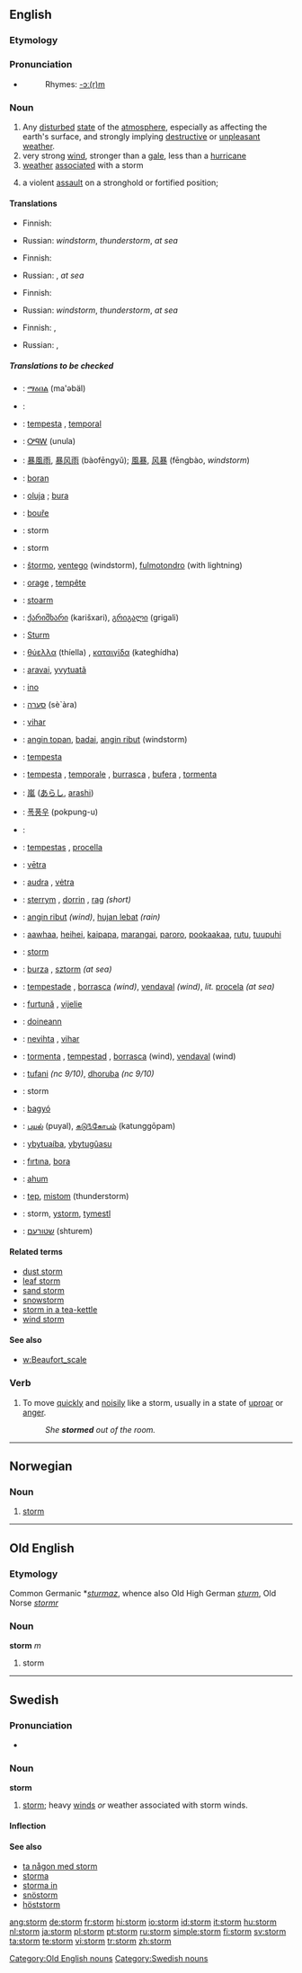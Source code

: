 ==English==

===Etymology===
{{OE.}}

===Pronunciation===
*{{audio|en-us-storm.ogg|Audio (US)}}
*:Rhymes: [[Rhymes:English:-ɔː(r)m|-ɔː(r)m]]

===Noun===
{{wikipedia}}
{{en-noun}}

# Any [[disturbed]] [[state]] of the [[atmosphere]], especially as affecting the earth's surface, and strongly implying [[destructive]] or [[unpleasant]] [[weather]].
# very strong [[wind]], stronger than a [[gale]], less than a [[hurricane]]
# [[weather]] [[associate]]d with a storm
# {{military}} a violent [[assault]] on a stronghold or fortified position;

====Translations====
{{trans-top|disturbed state of the atmosphere}}
*Finnish: {{t|fi|myrsky}}
{{trans-mid}}
*Russian: {{t|ru|буря|f|tr=búr'a}} ''windstorm'', {{t|ru|гроза|f|tr=grozá}} ''thunderstorm'', {{t|ru|шторм|m|tr=štorm}} ''at sea''
{{trans-bottom}}

{{trans-top|very strong wind}}
*Finnish: {{t|fi|myrskytuuli}}
{{trans-mid}}
*Russian: {{t|ru|буря|f|tr=búr'a}}, {{t|ru|шторм|m|tr=štorm}} ''at sea''
{{trans-bottom}}

{{trans-top|weather associated with a storm}}
*Finnish: {{t|fi|myrsky}}
{{trans-mid}}
*Russian: {{t|ru|буря|f|tr=búr'a}} ''windstorm'', {{t|ru|гроза|f|tr=grozá}} ''thunderstorm'', {{t|ru|шторм|m|tr=štorm}} ''at sea''
{{trans-bottom}}

{{trans-top|a violent assault on a stronghold}}
*Finnish: {{t|fi|tulimyrsky}}, {{t|fi|keskitys}}
{{trans-mid}}
*Russian: {{t|ru|штурм|m|tr=šturm}}, {{t|ru|приступ|m|tr=prístup}} 
{{trans-bottom}}

=====Translations to be checked=====
{{checktrans-top}}

*{{ttbc|Amharic}}: [[ማዕበል]] (ma'əbäl)
*{{ttbc|Arabic}}: {{ARchar|[[اعصار]]}} {{IPAchar|(’iaʕʂār)}} {{m}}
*{{ttbc|Catalan}}: [[tempesta]] {{f}}, [[temporal]] {{m}}
*{{ttbc|Cherokee}}: [[ᎤᏄᎳ]] (unula)
*{{ttbc|Chinese}}: [[暴風雨]], [[暴风雨]] (bàofēngyǔ); [[風暴]], [[风暴]] (fēngbào, ''windstorm'')
*{{ttbc|Crimean Tatar}}: [[boran]]
*{{ttbc|Croatian}}: [[oluja]] {{f}}; [[bura]] {{f}}
*{{ttbc|Czech}}: [[bouře]] {{f}}
*{{ttbc|Danish}}: storm {{c}}
*{{ttbc|Dutch}}: storm {{m}}
*{{ttbc|Esperanto}}: [[ŝtormo]], [[ventego]] (windstorm), [[fulmotondro]] (with lightning)
*{{ttbc|French}}: [[orage]] {{m}}, [[tempête]] {{f}}
*{{ttbc|Frisian}}: [[stoarm]] {{m}}
*{{ttbc|Georgian}}: [[ქარიშხარი]] (karišxari), [[გრიგალი]] (grigali)
*{{ttbc|German}}: [[Sturm]] {{m}}
*{{ttbc|Greek}}: [[θύελλα]] (thíella) {{f}}, [[καταιγίδα]] (kateghídha) {{f}}
*{{ttbc|Guarani}}: [[aravai]], [[yvytuatã]]
*{{ttbc|Hawaiian}}: [[ino]]
*{{ttbc|Hebrew}}: [[סערה]] (sè`àra) {{f}}
*{{ttbc|Hungarian}}: [[vihar]]
*{{ttbc|Indonesian}}: [[angin topan]], [[badai]], [[angin ribut]] (windstorm)
*{{ttbc|Interlingua}}: [[tempesta]]
*{{ttbc|Italian}}: [[tempesta]] {{f}},  [[temporale]] {{m}}, [[burrasca]] {{f}}, [[bufera]] {{f}}, [[tormenta]] {{f}}
*{{ttbc|Japanese}}: [[嵐]] ([[あらし]], [[arashi]])
*{{ttbc|Korean}}: [[폭풍우]] (pokpung-u)
*{{ttbc|Kurdish}}: {{KUchar|[[ره‌شه‌با]]}} {{g|Kurdish}}
{{trans-mid}}
*{{ttbc|Latin}}: [[tempestas]] {{f}}, [[procella]] {{f}}
*{{ttbc|Latvian}}: [[vētra]] {{f}}
*{{ttbc|Lithuanian}}: [[audra]] {{f}}, [[vėtra]] {{f}}
*{{ttbc|Manx}}: [[sterrym]] {{m}}, [[dorrin]] {{m}}, [[rag]] {{m}} ''(short)''
*{{ttbc|Malay}}: [[angin ribut]] ''(wind)'', [[hujan lebat]] ''(rain)''
*{{ttbc|Maori}}: [[aawhaa]], [[heihei]], [[kaipapa]], [[marangai]], [[paroro]], [[pookaakaa]], [[rutu]], [[tuupuhi]]
*{{ttbc|Norwegian}}: [[#Norwegian|storm]] {{m}}
*{{ttbc|Polish}}: [[burza]] {{f}}, [[sztorm]] {{m}} ''(at sea)''
*{{ttbc|Portuguese}}: [[tempestade]] {{f}}, [[borrasca]] {{f}} ''(wind)'', [[vendaval]] {{m}} ''(wind)'', ''lit.'' [[procela]] {{f}} ''(at sea)''
*{{ttbc|Romanian}}: [[furtună]] {{f}}, [[vijelie]]
*{{ttbc|Scottish Gaelic}}: [[doineann]] {{f}}
*{{ttbc|Slovene}}: [[nevihta]] {{f}}, [[vihar]] {{m}}
*{{ttbc|Spanish}}: [[tormenta]] {{f}}, [[tempestad]] {{f}}, [[borrasca]] {{f}} (wind), [[vendaval]] {{m}} (wind)
*{{ttbc|Swahili}}: [[tufani]] ''(nc 9/10)'', [[dhoruba]] ''(nc 9/10)''
*{{ttbc|Swedish}}: storm {{c}}
*{{ttbc|Tagalog}}: [[bagyó]]
*{{ttbc|Tamil}}: [[புயல்]] (puyal), [[கடு௩்கோபம்]] (katunggōpam)
*{{ttbc|Tupinambá}}: [[ybytuaíba]], [[ybytugûasu]]
*{{ttbc|Turkish}}: [[fırtına]], [[bora]]
*{{ttbc|Twi}}: [[ahum]]
*{{ttbc|Volapük}}: [[tep]], [[mistom]] (thunderstorm)
*{{ttbc|Welsh}}: storm, [[ystorm]], [[tymestl]] {{g|Welsh}}
*{{ttbc|Yiddish}}: [[שטורעם]] (shturem) {{m}}
{{trans-bottom}}

====Related terms====
*[[dust storm]]
*[[leaf storm]]
*[[sand storm]]
*[[snowstorm]]
*[[storm in a tea-kettle]]
*[[wind storm]]

====See also====
*[[w:Beaufort_scale]]

===Verb===
{{en-verb}}

# To move [[quickly]] and [[noisily]] like a storm, usually in a state of [[uproar]] or [[anger]].
#:''She '''stormed''' out of the room.''

----

==Norwegian==

===Noun===
{{no-noun-m1|storm}}

# [[#English|storm]]

----

==Old English==

===Etymology===
Common Germanic *''[[sturmaz]]'', whence also Old High German ''[[sturm]]'', Old Norse ''[[stormr]]''

===Noun===
'''storm''' ''m''

# storm

[[Category:Old English nouns]]

----

==Swedish==

===Pronunciation===
*{{audio|Sv-storm.ogg|audio}}

===Noun===
'''storm'''

# [[#English|storm]]; heavy [[winds]] ''or'' weather associated with storm winds.

====Inflection====
{{sv-noun|gender=Common|storm|stormen|stormar|stormarna|storms|stormens|stormars|stormarnas}}

====See also====
*[[ta någon med storm]]
*[[storma]]
*[[storma in]]
*[[snöstorm]]
*[[höststorm]]

[[Category:Swedish nouns]]

[[ang:storm]]
[[de:storm]]
[[fr:storm]]
[[hi:storm]]
[[io:storm]]
[[id:storm]]
[[it:storm]]
[[hu:storm]]
[[nl:storm]]
[[ja:storm]]
[[pl:storm]]
[[pt:storm]]
[[ru:storm]]
[[simple:storm]]
[[fi:storm]]
[[sv:storm]]
[[ta:storm]]
[[te:storm]]
[[vi:storm]]
[[tr:storm]]
[[zh:storm]]